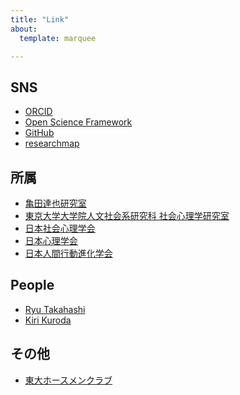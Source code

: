 ---
title: "Link"
about:
  template: marquee

---

## SNS

- [ORCID](https://orcid.org/0000-0002-7561-992X)
- [Open Science Framework](https://osf.io/vrk8f/)
- [GitHub](https://github.com/hiz-repo)
- [researchmap](https://researchmap.jp/hsuganuma)


## 所属

- [亀田達也研究室](http://www.tatsuyakameda.com/)
- [東京大学大学院人文社会系研究科 社会心理学研究室](http://www.utokyo-socpsy.com/index.html)
- [日本社会心理学会](https://www.socialpsychology.jp/)
- [日本心理学会](https://psych.or.jp/)
- [日本人間行動進化学会](https://www.hbesj.org/)


## People

- [Ryu Takahashi](https://ryu-thakahashi.github.io/)
- [Kiri Kuroda](https://kirikuroda.com/)


## その他

- [東大ホースメンクラブ](https://ameblo.jp/ut-horsemen/)

